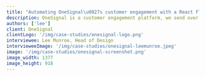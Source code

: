 ```yaml
---
title: "Automating OneSignal\u0027s customer engagement with a React Flow workflow builder"
description: OneSignal is a customer engagement platform, we send over 12 billion messages daily... After finding React Flow and creating an early proof of concept, it was a no brainer that we would use this over building something from scratch.
authors: ['lee']
client: OneSignal
clientLogo: '/img/case-studies/onesignal-logo.png'
interviewee: Lee Munroe, Head of Design
intervieweeImage: '/img/case-studies/onesignal-leemunroe.jpeg'
image: '/img/case-studies/onesignal-screenshot.png'
image_width: 1377
image_height: 918
---
```



<CaseStudyLayout useCaseStudyMetadata={useCaseStudyMetadata}>

<QandA
  className="mt-16"
  question="Can you tell us about OneSignal in a sentence or two?"
  answer="OneSignal is a customer engagement platform. We offer messaging solutions for mobile push notifications, web push, email, in-app messages and SMS. We send over 12 billion messages daily, with 1 in 5 new apps now using our SDK."
/>

<QandA
  question="What problem or decision were you facing that made you decide to use our library?"
  answer="Our customers use OneSignal to manage their users journey through messaging, including onboarding campaigns, re-engagement campaigns, one off promotions etc. A couple of years ago when we started looking at offering a more robust tool for creating and managing those messaging sequences, we started looking at open source libraries, as well as considering building our own. After finding React Flow and creating an early proof of concept, it was a no brainer that we would use this over building something from scratch."
/>

<QandA
  question="How are you currently using React Flow?"
  answer="That feature turned into OneSignal Journeys, an easy-to-use visual workflow builder to automate your messaging and guide your users. It enables our customers to sequence campaigns with push, email, in-app, SMS, webhooks, as well as adding key actions like wait periods, scheduling, decision trees and A/B split branching."
/>
<QandA
  question="Can you give an example of something about React Flow that you have found especially useful?"
  answer="The React Flow docs are amazing. We really appreciate their attention to detail, examples, and CodeSandbox integration. We invest a lot of time in ease of use and user experience, and out of the box React Flow comes with all of that, but it was also very straightforward to style and customize to match our visual style and design system, which was important to us."
/>
<QandA
  question="Have you experienced any issues or challenges while using the library? If so, how were they resolved?"
  answer="Anything that comes up we can usually resolve by referencing the docs. They are great. The GitHub issues and community are also very active which I appreciate, so often a quick search in GitHub we'll find what we're looking for."
/>
<QandA
  question="How have the features of React Flow Pro helped you so far?"
  answer="We started using React Flow about 2 years ago, which I believe was before many of the Pro functionality that exists today. If we were to start from scratch today, these features would be amazing. However we ended up coding some of our own workarounds at the time. For example, I recall we had issues with auto-layout early on, or dealing with hidden nodes."
/>

</CaseStudyLayout>
